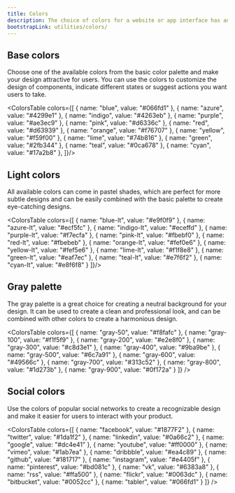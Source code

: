 ```yaml
---
title: Colors
description: The choice of colors for a website or app interface has an big influence on how users interact with the product and what decisions they make. Harmonic colors can contribute to a nice first impression and encourage users to engage with your product, so it's a very important aspect of a successful design, which needs to be well thought out.
bootstrapLink: utilities/colors/
---
```


## Base colors

Choose one of the available colors from the basic color palette and make your design attractive for users. You can use the colors to customize the design of components, indicate different states or suggest actions you want users to take.

<ColorsTable colors={[ 
  { name: "blue", value: "#066fd1" }, 
  { name: "azure", value: "#4299e1" },
  { name: "indigo", value: "#4263eb" }, 
  { name: "purple", value: "#ae3ec9" },
  { name: "pink", value: "#d6336c" },
  { name: "red", value: "#d63939" },
  { name: "orange", value: "#f76707" },
  { name: "yellow", value: "#f59f00" },
  { name: "lime", value: "#74b816" },
  { name: "green", value: "#2fb344" },
  { name: "teal", value: "#0ca678" },
  { name: "cyan", value: "#17a2b8" },
]}/>

## Light colors

All available colors can come in pastel shades, which are perfect for more subtle designs and can be easily combined with the basic palette to create eye-catching designs.

<ColorsTable colors={[
  { name: "blue-lt", value: "#e9f0f9" },
  { name: "azure-lt", value: "#ecf5fc" },
  { name: "indigo-lt", value: "#eceffd" },
  { name: "purple-lt", value: "#f7ecfa" },
  { name: "pink-lt", value: "#fbebf0" },
  { name: "red-lt", value: "#fbebeb" },
  { name: "orange-lt", value: "#fef0e6" },
  { name: "yellow-lt", value: "#fef5e6" },
  { name: "lime-lt", value: "#f1f8e8" },
  { name: "green-lt", value: "#eaf7ec" },
  { name: "teal-lt", value: "#e7f6f2" },
  { name: "cyan-lt", value: "#e8f6f8" }
]}/>

## Gray palette

The gray palette is a great choice for creating a neutral background for your design. It can be used to create a clean and professional look, and can be combined with other colors to create a harmonious design.

<ColorsTable colors={[
  { name: "gray-50", value: "#f8fafc" },
  { name: "gray-100", value: "#f1f5f9" },
  { name: "gray-200", value: "#e2e8f0" },
  { name: "gray-300", value: "#c8d3e1" },
  { name: "gray-400", value: "#9ba9be" },
  { name: "gray-500", value: "#6c7a91" },
  { name: "gray-600", value: "#49566c" },
  { name: "gray-700", value: "#313c52" },
  { name: "gray-800", value: "#1d273b" },
  { name: "gray-900", value: "#0f172a" }
]} />

## Social colors

Use the colors of popular social networks to create a recognizable design and make it easier for users to interact with your product.

<ColorsTable colors={[
  { name: "facebook", value: "#1877F2" },
  { name: "twitter", value: "#1da1f2" },
  { name: "linkedin", value: "#0a66c2" },
  { name: "google", value: "#dc4e41" },
  { name: "youtube", value: "#ff0000" },
  { name: "vimeo", value: "#1ab7ea" },
  { name: "dribbble", value: "#ea4c89" },
  { name: "github", value: "#181717" },
  { name: "instagram", value: "#e4405f" },
  { name: "pinterest", value: "#bd081c" },
  { name: "vk", value: "#6383a8" },
  { name: "rss", value: "#ffa500" },
  { name: "flickr", value: "#0063dc" },
  { name: "bitbucket", value: "#0052cc" },
  { name: "tabler", value: "#066fd1" }
]} />
